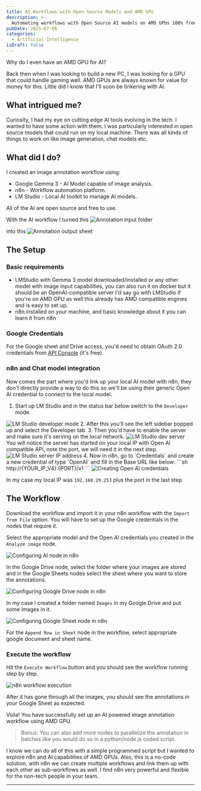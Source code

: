 ---
title: AI Workflows with Open Source Models and AMD GPU
description: >-
  Automating workflows with Open Source AI models on AMD GPUs 100% free.
pubDate: 2025-07-06
categories:
  - Artificial Intelligence
isDraft: false
---



Why do I even have an AMD GPU for AI?

Back then when I was looking to build a new PC, I was looking for a GPU that could handle gaming well. AMD GPUs are always known for value for money for this. Little did I know that I'll soon be tinkering with AI.

## What intrigued me?
Curiosity, I had my eye on cutting edge AI tools evolving in the tech. I wanted to have some action with them. I was particularly interested in open source models that could run on my local machine. There was all kinds of things to work on like image generation, chat models etc.

## What did I do?
I created an image annotation workflow using:
- <Link target="_blank" href="https://huggingface.co/unsloth/gemma-3-12b-it-GGUF">Google Gemma 3</Link> - AI Model capable of image analysis.
- <Link target="_blank" href="https://github.com/n8n-io/n8n">n8n</Link> - Workflow automation platform.
- <Link target="_blank" href="https://lmstudio.ai/">LM Studio</Link> - Local AI toolkit to manage AI models.

All of the AI are open source and free to use.

With the AI workflow I turned this
<Image src={annotationInputImg} alt="Annotation input folder"/>

into this
<Image src={annotationOutputImg} alt="Annotation output sheet"/>

## The Setup
### Basic requirements
- LMStudio with Gemma 3 model downloaded/installed or any other model with image input capabilities, you can also run it on docker but it should be an OpenAI-compatible server I'd say go with LMStudio if you're on AMD GPU as well this already has AMD compatible engines and is easy to set up.
- n8n installed on your machine, and basic knowledge about it you can learn it from <Link target="_blank" href="https://docs.n8n.io/">n8n</Link>

### Google Credentials
For the Google sheet and Drive access, you'd need to obtain OAuth 2.0 credentials from <a href="https://developers.google.com/identity/protocols/oauth2" target="_blank">API Console</a> (it's free).

### n8n and Chat model integration
Now comes the part where you'd link up your local AI model with n8n, they don't directly provide a way to do this so we'll be using their generic Open AI credential to connect to the local model.
1. Start up LM Studio and in the status bar below switch to the `Developer` mode.
  <Image src={lmstudioDevMode} alt="LM Studio developer mode"/>
2. After this you'll see the left sidebar popped up and select the Developer tab.
3. Then you'd have to enable the server and make sure it's serving on the local network.
  <Image src={lmstudioLocal} alt="LM Studio dev server"/>
  You will notice the server has started on your local IP with Open AI compatible API, note the port, we will need it in the next step.
  <Image src={lmstudioServerIP} alt="LM Studio server IP address"/>
4. Now in n8n, go to `Credentials` and create a new credential of type `OpenAI` and fill in the Base URL like below:
  ```sh
    http://{YOUR_IP_V4}:{PORT}/v1
  ```

  <Image src={n8nIP} alt="Creating Open AI credentials"/>

  In my case my local IP was `192.168.29.253` plus the port in the last step.

## The Workflow
Download the <Link target="_blank" href="/annotation-workflow.json">workflow</Link> and import it in your n8n workflow with the `Import from File` option. You will have to set up the Google credentials in the nodes that require it.

Select the appropriate model and the Open AI credentials you created in the  `Analyze image` node.

<Image src={analyzeImageNode} alt="Configuring AI node in n8n"/>

In the Google Drive node, select the folder where your images are stored and in the Google Sheets nodes select the sheet where you want to store the annotations.

<Image src={gdriveNode} alt="Configuring Google Drive node in n8n"/>

In my case I created a folder named `Images` in my Google Drive and put some images in it.


<Image src={sheetNode} alt="Configuring Google Sheet node in n8n"/>

For the `Append Row in Sheet` node in the workflow, select appropriate google document and sheet name.


### Execute the workflow

Hit the `Execute Workflow` button  and you should see the workflow running step by step.


<Image src={workflowExecution} alt="n8n workflow execution"/>

After it has gone through all the images, you should see the annotations in your Google Sheet as expected.

Voila! You have successfully set up an AI powered image annotation workflow using AMD GPU.

> Bonus: You can also add more nodes to parallelize the annotation in batches like you would do so in a python/node.js coded script.


I know we can do all of this with a simple programmed script but I wanted to explore n8n and AI capabilities of AMD GPUs. Also, this is a no-code solution, with n8n we can create multiple workflows and link them up with each other as sub-workflows as well. I find n8n very powerful and flexible for the non-tech people in your team.

---
